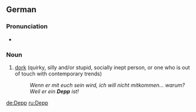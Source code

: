 ==German==
{{wikipedia|lang=de}}

===Pronunciation===
* {{IPA|/dɛpʰ/|lang=de}}

===Noun===
{{de-noun|g=m|genitive=Deppen|genitive2=Depps|plural=Deppen}}

# [[dork]] (quirky, silly and/or stupid, socially inept person, or one who is out of touch with contemporary trends)
#: ''Wenn er mit euch sein wird, ich will nicht mitkommen... warum? Weil er ein '''Depp''' ist!''

[[de:Depp]]
[[ru:Depp]]